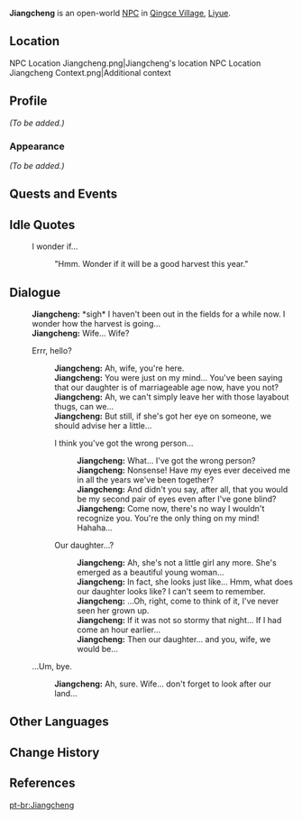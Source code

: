 {{Meta
<!-- REMOVE THIS TEMPLATE AFTER ADDING MISSING INFO -->
|missing_NPC_profile  = yes
}}
{{Character Infobox
|image            = NPC Jiangcheng.png
|region           = Liyue
|location         = Liyue
|voiceEN          = [https://www.elliotschiff.com/ Elliot Schiff]<ref name="Elliot Schiff">Twitter: [https://twitter.com/elliotschiff/status/1330604759020048384 EN VA Self Announcement] ([https://archive.ph/B17J3 Archived])</ref>
|type             = Open-World NPC
}}
'''Jiangcheng''' is an open-world [[NPC]] in [[Qingce Village]], [[Liyue]].

==Location==
<gallery>
NPC Location Jiangcheng.png|Jiangcheng's location
NPC Location Jiangcheng Context.png|Additional context
</gallery>

==Profile==
<!-- detailed story/lore information goes here -->
''(To be added.)''

===Appearance===
''(To be added.)''

==Quests and Events==
{{Quests and Events}}

==Idle Quotes==
{{Dialogue Start}}
: {{DIcon|Idle}} I wonder if...
:: {{A|VO Jiangcheng 01.ogg}} "Hmm. Wonder if it will be a good harvest this year."
{{Dialogue End}}

==Dialogue==
{{Dialogue Start}}
:'''Jiangcheng:''' *sigh* I haven't been out in the fields for a while now. I wonder how the harvest is going...
:'''Jiangcheng:''' Wife... Wife?
:{{DIcon}} Errr, hello?
::'''Jiangcheng:''' Ah, wife, you're here.
::'''Jiangcheng:''' You were just on my mind... You've been saying that our daughter is of marriageable age now, have you not?
::'''Jiangcheng:''' Ah, we can't simply leave her with those layabout thugs, can we...
::'''Jiangcheng:''' But still, if she's got her eye on someone, we should advise her a little...
::{{DIcon}} I think you've got the wrong person...
:::'''Jiangcheng:''' What... I've got the wrong person?
:::'''Jiangcheng:''' Nonsense! Have my eyes ever deceived me in all the years we've been together?
:::'''Jiangcheng:''' And didn't you say, after all, that you would be my second pair of eyes even after I've gone blind?
:::'''Jiangcheng:''' Come now, there's no way I wouldn't recognize you. You're the only thing on my mind! Hahaha...
::{{DIcon}} Our daughter...?
:::'''Jiangcheng:''' Ah, she's not a little girl any more. She's emerged as a beautiful young woman...
:::'''Jiangcheng:''' In fact, she looks just like... Hmm, what does our daughter looks like? I can't seem to remember.
:::'''Jiangcheng:''' ...Oh, right, come to think of it, I've never seen her grown up.
:::'''Jiangcheng:''' If it was not so stormy that night... If I had come an hour earlier...
:::'''Jiangcheng:''' Then our daughter... and you, wife, we would be...
:{{DIcon}} ...Um, bye.
::'''Jiangcheng:''' Ah, sure. Wife... don't forget to look after our land...
{{Dialogue End}}

==Other Languages==
{{Other Languages
|default_hidden = 1
|en      = Jiangcheng
|zhs     = 江城
|zhs_rm  = Jiāngchéng
|zht     = 江城
|zht_rm  = Jiāngchéng
|ja      = 江城
|ja_rm   = Koujou{{Assumed}}
|ko      = {{tt|강성|江城}}
|es      = Jiangcheng
|fr      = Jiangcheng
|ru      = Цзян Чэн
|th      = Jiangcheng
|vi      = Jiangcheng
|de      = Jiangcheng
|id      = Jiangcheng
|pt      = Jiangcheng
|tr      = Jiangcheng
|it      = Jiangcheng
}}

==Change History==
{{Change History|1.0}}

==References==
{{Reflist}}

[[pt-br:Jiangcheng]]